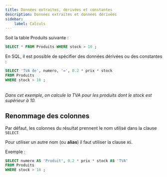 ```yaml
---
title: Données extraites, dérivées et constantes
description: Données extraites et données dérivées
sidebar:
    label: Calculs
---
```



<Slide title="Données dérivées et constantes">

Soit la table Produits suivante :

```sql
SELECT * FROM Produits WHERE stock > 10 ;
```
<Table
  sqliteDB="public/sample/ecommerce/ecommerce-fr-erd-v2.sqlite"
  title="Produits"
  query="SELECT * FROM Produits WHERE stock > 10 ;"
/>

</Slide>
<Slide>

En SQL, il est possible de spécifier des données dérivées ou des constantes :

```sql
SELECT 'TVA de', numero, '=', 0.2 * prix * stock 
FROM Produits
WHERE stock > 10 ;
```

<Table
  sqliteDB="public/sample/ecommerce/ecommerce-fr-erd-v2.sqlite"
  title="Produits"
  query="SELECT 'TVA de', numero, '=', 0.2 * prix * stock FROM Produits WHERE stock > 10 ;"
/>

_Dans cet exemple, on calcule la TVA pour les produits dont le stock est supérieur à 10._

</Slide>
<Slide>

## Renommage des colonnes

Par défaut, les colonnes du résultat prennent le nom utilisé dans la clause `SELECT`

Pour utiliser un autre nom (ou **alias**) il faut utiliser la clause `AS`. 

Exemple :

```sql
SELECT numero AS 'Produit', 0.2 * prix * stock AS 'TVA' 
FROM Produits 
WHERE stock > 10 ;
```

<Table
  sqliteDB="public/sample/ecommerce/ecommerce-fr-erd-v2.sqlite"
  title="Produits"
  query="SELECT numero AS 'Produit', 0.2 * prix * stock AS 'TVA' FROM Produits WHERE stock > 10 ;"
/>

</Slide>
